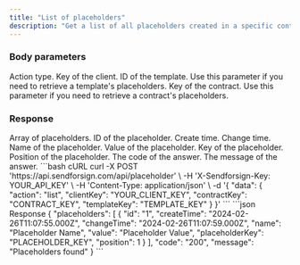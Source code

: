 ```yaml
---
title: "List of placeholders"
description: "Get a list of all placeholders created in a specific contract or template."
---
```


### Body parameters

<ParamField body="action" type="string" required>
  Action type.
</ParamField>

<ParamField body="clientKey" type="string" required>
  Key of the client.
</ParamField>

<ParamField body="templateKey" type="string">
  ID of the template. Use this parameter if you need to retrieve a template's placeholders.
</ParamField>

<ParamField body="contractKey" type="string">
  Key of the contract. Use this parameter if you need to retrieve a contract's placeholders.
</ParamField>

### Response

  <ResponseField name="placeholders" type="string">
    Array of placeholders.

  <Expandable title="child attribute">

  <ResponseField name="id" type="string">
    ID of the placeholder.
  </ResponseField>

  <ResponseField name="createTime" type="string">
    Create time.
  </ResponseField>

  <ResponseField name="changeTime" type="string">
    Change time.
  </ResponseField>

  <ResponseField name="name" type="string">
    Name of the placeholder.
  </ResponseField>

  <ResponseField name="value" type="string">
    Value of the placeholder.
  </ResponseField>

  <ResponseField name="placeholderKey" type="string">
    Key of the placeholder.
  </ResponseField>

  <ResponseField name="position" type="string">
    Position of the placeholder.
  </ResponseField>

  </Expandable>

  </ResponseField>

<ResponseField name="code" type="string">
  The code of the answer.
</ResponseField>

<ResponseField name="message" type="string">
  The message of the answer.
</ResponseField>

<RequestExample>
```bash cURL
curl -X POST 'https://api.sendforsign.com/api/placeholder' \ 
     -H 'X-Sendforsign-Key: YOUR_API_KEY' \
     -H 'Content-Type: application/json' \
     -d '{ 
          "data": {
              "action": "list",
              "clientKey": "YOUR_CLIENT_KEY",
              "contractKey": "CONTRACT_KEY",
              "templateKey": "TEMPLATE_KEY"
				  }
     }'
```
</RequestExample>

<ResponseExample>
```json Response
{
    "placeholders": [
        {
            "id": "1",
            "createTime": "2024-02-26T11:07:55.000Z",
            "changeTime": "2024-02-26T11:07:59.000Z",
            "name": "Placeholder Name",
            "value": "Placeholder Value",
            "placeholderKey": "PLACEHOLDER_KEY",
            "position": 1
        }
    ],
    "code": "200",
    "message": "Placeholders found"
}
```
</ResponseExample>
